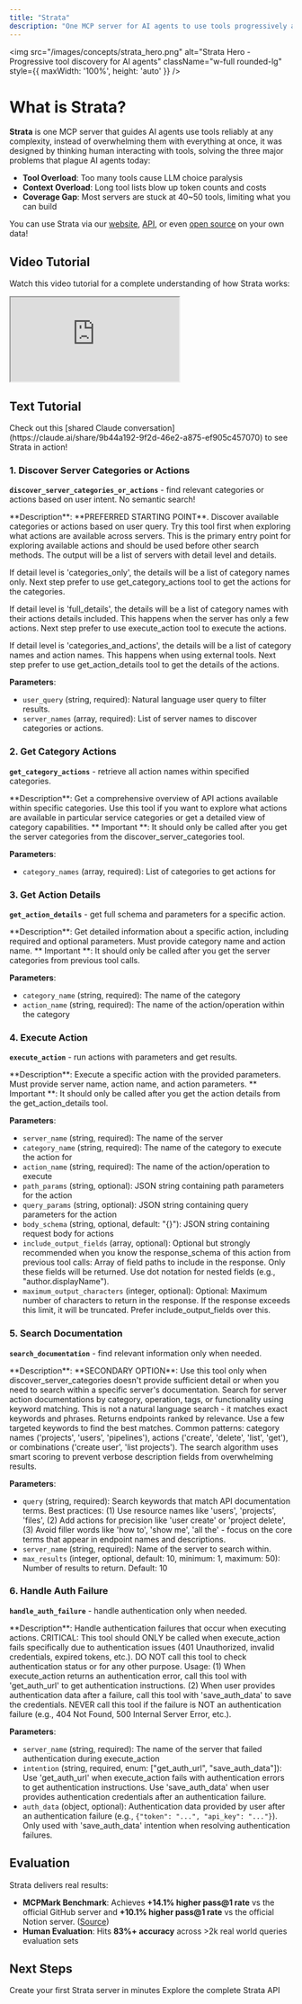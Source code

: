 ```yaml
---
title: "Strata"
description: "One MCP server for AI agents to use tools progressively at any scale"
---
```


<img 
  src="/images/concepts/strata_hero.png" 
  alt="Strata Hero - Progressive tool discovery for AI agents"
  className="w-full rounded-lg"
  style={{ maxWidth: '100%', height: 'auto' }}
/>

# What is Strata?

**Strata** is one MCP server that guides AI agents use tools reliably at any complexity, instead of overwhelming them with everything at once, it was designed by thinking human interacting with tools, solving the three major problems that plague AI agents today:

- **Tool Overload**: Too many tools cause LLM choice paralysis
- **Context Overload**: Long tool lists blow up token counts and costs  
- **Coverage Gap**: Most servers are stuck at 40~50 tools, limiting what you can build

You can use Strata via our [website](https://www.klavis.ai/home/mcp-servers), [API](https://docs.klavis.ai/api-reference/strata/create), or even [open source](https://github.com/Klavis-AI/klavis) on your own data!


## Video Tutorial
Watch this video tutorial for a complete understanding of how Strata works:

<iframe
  style={{
    width: '100%',
    aspectRatio: '16/9',
    border: 'none'
  }}
  src="https://www.youtube.com/embed/N00cY9Ov_fM"
  title="Strata"
  allow="accelerometer; autoplay; clipboard-write; encrypted-media; gyroscope; picture-in-picture; web-share"
  allowfullscreen
></iframe>

## Text Tutorial

<Tip>
Check out this [shared Claude conversation](https://claude.ai/share/9b44a192-9f2d-46e2-a875-ef905c457070) to see Strata in action!
</Tip>

### 1. Discover Server Categories or Actions
**`discover_server_categories_or_actions`** - find relevant categories or actions based on user intent. No semantic search!

<Accordion title="Tool Details">
  **Description**: **PREFERRED STARTING POINT**. Discover available categories or actions based on user query. Try this tool first when exploring what actions are available across servers. This is the primary entry point for exploring available actions and should be used before other search methods. The output will be a list of servers with detail level and details. 
  
  If detail level is 'categories_only', the details will be a list of category names only. Next step prefer to use get_category_actions tool to get the actions for the categories. 
  
  If detail level is 'full_details', the details will be a list of category names with their actions details included. This happens when the server has only a few actions. Next step prefer to use execute_action tool to execute the actions. 
  
  If detail level is 'categories_and_actions', the details will be a list of category names and action names. This happens when using external tools. Next step prefer to use get_action_details tool to get the details of the actions.

  **Parameters**:
  - `user_query` (string, required): Natural language user query to filter results.
  - `server_names` (array, required): List of server names to discover categories or actions.
</Accordion>

### 2. Get Category Actions  
**`get_category_actions`** - retrieve all action names within specified categories.

<Accordion title="Tool Details">
  **Description**: Get a comprehensive overview of API actions available within specific categories. Use this tool if you want to explore what actions are available in particular service categories or get a detailed view of category capabilities. ** Important **: It should only be called after you get the server categories from the discover_server_categories tool.

  **Parameters**:
  - `category_names` (array, required): List of categories to get actions for
</Accordion>

### 3. Get Action Details
**`get_action_details`** - get full schema and parameters for a specific action.

<Accordion title="Tool Details">
  **Description**: Get detailed information about a specific action, including required and optional parameters. Must provide category name and action name. ** Important **: It should only be called after you get the server categories from previous tool calls.

  **Parameters**:
  - `category_name` (string, required): The name of the category
  - `action_name` (string, required): The name of the action/operation within the category
</Accordion>

### 4. Execute Action
**`execute_action`** - run actions with parameters and get results.

<Accordion title="Tool Details">
  **Description**: Execute a specific action with the provided parameters. Must provide server name, action name, and action parameters. ** Important **: It should only be called after you get the action details from the get_action_details tool.

  **Parameters**:
  - `server_name` (string, required): The name of the server
  - `category_name` (string, required): The name of the category to execute the action for
  - `action_name` (string, required): The name of the action/operation to execute
  - `path_params` (string, optional): JSON string containing path parameters for the action
  - `query_params` (string, optional): JSON string containing query parameters for the action
  - `body_schema` (string, optional, default: "{}"): JSON string containing request body for actions
  - `include_output_fields` (array, optional): Optional but strongly recommended when you know the response_schema of this action from previous tool calls: Array of field paths to include in the response. Only these fields will be returned. Use dot notation for nested fields (e.g., "author.displayName").
  - `maximum_output_characters` (integer, optional): Optional: Maximum number of characters to return in the response. If the response exceeds this limit, it will be truncated. Prefer include_output_fields over this.
</Accordion>

### 5. Search Documentation
**`search_documentation`** - find relevant information only when needed.

<Accordion title="Tool Details">
  **Description**: **SECONDARY OPTION**: Use this tool only when discover_server_categories doesn't provide sufficient detail or when you need to search within a specific server's documentation. Search for server action documentations by category, operation, tags, or functionality using keyword matching. This is not a natural language search - it matches exact keywords and phrases. Returns endpoints ranked by relevance. Use a few targeted keywords to find the best matches. Common patterns: category names ('projects', 'users', 'pipelines'), actions ('create', 'delete', 'list', 'get'), or combinations ('create user', 'list projects'). The search algorithm uses smart scoring to prevent verbose description fields from overwhelming results.

  **Parameters**:
  - `query` (string, required): Search keywords that match API documentation terms. Best practices: (1) Use resource names like 'users', 'projects', 'files', (2) Add actions for precision like 'user create' or 'project delete', (3) Avoid filler words like 'how to', 'show me', 'all the' - focus on the core terms that appear in endpoint names and descriptions.
  - `server_name` (string, required): Name of the server to search within.
  - `max_results` (integer, optional, default: 10, minimum: 1, maximum: 50): Number of results to return. Default: 10
</Accordion>

### 6. Handle Auth Failure
**`handle_auth_failure`** - handle authentication only when needed.

<Accordion title="Tool Details">
  **Description**: Handle authentication failures that occur when executing actions. CRITICAL: This tool should ONLY be called when execute_action fails specifically due to authentication issues (401 Unauthorized, invalid credentials, expired tokens, etc.). DO NOT call this tool to check authentication status or for any other purpose. Usage: (1) When execute_action returns an authentication error, call this tool with 'get_auth_url' to get authentication instructions. (2) When user provides authentication data after a failure, call this tool with 'save_auth_data' to save the credentials. NEVER call this tool if the failure is NOT an authentication failure (e.g., 404 Not Found, 500 Internal Server Error, etc.).

  **Parameters**:
  - `server_name` (string, required): The name of the server that failed authentication during execute_action
  - `intention` (string, required, enum: ["get_auth_url", "save_auth_data"]): Use 'get_auth_url' when execute_action fails with authentication errors to get authentication instructions. Use 'save_auth_data' when user provides authentication credentials after an authentication failure.
  - `auth_data` (object, optional): Authentication data provided by user after an authentication failure (e.g., `{"token": "...", "api_key": "..."}`). Only used with 'save_auth_data' intention when resolving authentication failures.
</Accordion>


## Evaluation

Strata delivers real results:

- **MCPMark Benchmark**: Achieves **+14.1% higher pass@1 rate** vs the official GitHub server and **+10.1% higher pass@1 rate** vs the official Notion server. ([Source](https://mcpmark.ai/leaderboard/mcp))
- **Human Evaluation**: Hits **83%+ accuracy** across >2k real world queries evaluation sets

## Next Steps

<CardGroup cols={2}>
  <Card title="Get Started" icon="rocket" href="/documentation/quickstart">
    Create your first Strata server in minutes
  </Card>
  <Card title="API Reference" icon="book" href="/api-reference/strata/create">
    Explore the complete Strata API
  </Card>
</CardGroup>
